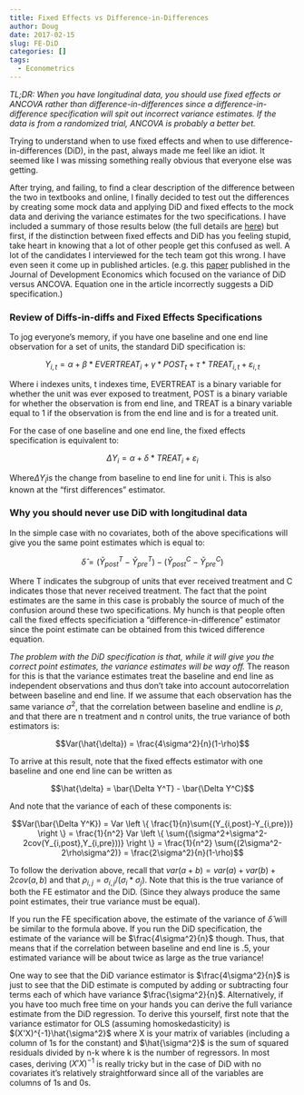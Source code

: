 ---
title: Fixed Effects vs Difference-in-Differences
author: Doug
date: 2017-02-15
slug: FE-DiD
categories: []
tags:
  - Econometrics
---



*TL;DR: When you have longitudinal data, you should use fixed effects or ANCOVA rather than difference-in-differences since a difference-in-difference specification will spit out incorrect variance estimates. If the data is from a randomized trial, ANCOVA is probably a better bet.*

Trying to understand when to use fixed effects and when to use difference-in-differences (DiD), in the past, always made me feel like an idiot.  It seemed like I was missing something really obvious that everyone else was getting.    

After trying, and failing, to find a clear description of the difference between the two in textbooks and online, I finally decided to test out the differences by creating some mock data and applying DiD and fixed effects to the mock data and deriving the variance estimates for the two specifications.  I have included a summary of those results below (the full details are [here](https://github.com/dougj892/Jupyter-notebooks/blob/master/Fixed%20Effects%20vs%20Diffs%20in%20Diffs.ipynb)) but first, if the distinction between fixed effects and DiD has you feeling stupid, take heart in knowing that a lot of other people get this confused as well.  A lot of the candidates I interviewed for the tech team got this wrong. I have even seen it come up in published articles.  (e.g. this [paper](http://www.sciencedirect.com/science/article/pii/S030438781200003X) published in the Journal of Development Economics which focused on the variance of DiD versus ANCOVA. Equation one in the article incorrectly suggests a DiD specification.)


### Review of Diffs-in-diffs and Fixed Effects Specifications
To jog everyone's memory, if you have one baseline and one end line observation for a set of units, the standard DiD specification is:

$$Y_{i,t}=\alpha+\beta*EVERTREAT_i + \gamma*POST_t + \tau*TREAT_{i,t} + \varepsilon_{i,t}$$


Where i indexes units, t indexes time, EVERTREAT is a binary variable for whether the unit was ever exposed to treatment, POST is a binary variable for whether the observation is from end line, and TREAT is a binary variable equal to 1 if the observation is from the end line and is for a treated unit.  

For the case of one baseline and one end line, the fixed effects specification is equivalent to:

$$\Delta Y_i=\alpha+ \delta*TREAT_{i} + \varepsilon_{i}$$

Where$\Delta Y_i$is the change from baseline to end line for unit i.  This is also known at the "first differences" estimator.  

### Why you should never use DiD with longitudinal data
In the simple case with no covariates, both of the above specifications will give you the same point estimates which is equal to:

$$\hat{\delta} = (\bar{Y}^T_{post}-\bar{Y}^T_{pre})-(\bar{Y}^C_{post}-\bar{Y}^C_{pre})$$

Where T indicates the subgroup of units that ever received treatment and C indicates those that never received treatment. The fact that the point estimates are the same in this case is probably the source of much of the confusion around these two specifications. My hunch is that people often call the fixed effects specificiation a "difference-in-difference" estimator since the point estimate can be obtained from this twiced difference equation.  

*The problem with the DiD specification is that, while it will give you the correct point estimates, the variance estimates will be way off.*  The reason for this is that the variance estimates treat the baseline and end line as independent observations and thus don't take into account autocorrelation between baseline and end line.  If we assume that each observation has the same variance $\sigma^2$, that the correlation between baseline and endline is $\rho$, and that there are n treatment and n control units, the true variance of both estimators is:

$$Var(\hat{\delta}) = \frac{4\sigma^2}{n}(1-\rho)$$

To arrive at this result, note that the fixed effects estimator with one baseline and one end line can be written as 

$$\hat{\delta} = \bar{\Delta Y^T} - \bar{\Delta Y^C}$$

And note that the variance of each of these components is:

$$Var(\bar{\Delta Y^K}) = Var \left \{ \frac{1}{n}\sum{(Y_{i,post}-Y_{i,pre})} \right \} = \frac{1}{n^2} Var \left \{ \sum{(\sigma^2+\sigma^2-2cov(Y_{i,post},Y_{i,pre}))} \right \} = \frac{1}{n^2} \sum{(2\sigma^2-2\rho\sigma^2)} = \frac{2\sigma^2}{n}(1-\rho)$$

To follow the derivation above, recall that $var(a+b)=var(a)+var(b)+2cov(a,b)$ and that $\rho_{i,j}=\sigma_{i,j}/(\sigma_i*\sigma_j)$. Note that this is the true variance of both the FE estimator and the DiD.  (Since they always produce the same point estimates, their true variance must be equal). 

If you run the FE specification above, the estimate of the variance of $\hat{\delta}$ will be similar to the formula above.  If you run the DiD specification, the estimate of the variance will be $\frac{4\sigma^2}{n}$ though.  Thus, that means that if the correlation between baseline and end line is .5, your estimated variance will be about twice as large as the true variance!  

One way to see that the DiD variance estimator is $\frac{4\sigma^2}{n}$ is just to see that the DiD estimate is computed by adding or subtracting four terms each of which have variance $\frac{\sigma^2}{n}$.  Alternatively, if you have too much free time on your hands you can derive the full variance estimate from the DiD regression. To derive this yourself, first note that the variance estimator for OLS (assuming homoskedasticity) is $(X'X)^{-1}\hat{\sigma^2}$ where X is your matrix of variables (including a column of 1s for the constant) and $\hat{\sigma^2}$ is the sum of squared residuals divided by n-k where k is the number of regressors. In most cases, deriving $(X'X)^{-1}$ is really tricky but in the case of DiD with no covariates it's relatively straightforward since all of the variables are columns of 1s and 0s.  




